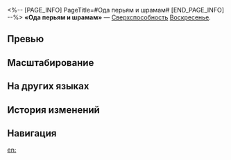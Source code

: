 <%-- [PAGE_INFO]
PageTitle=#Ода перьям и шрамам#
[END_PAGE_INFO] --%>
{{Навык Инфобокс
|Название         = Ода перьям и шрамам
|Изображение      = Навык Ода перьям и шрамам.png
|Персонаж         = Воскресенье
|Тип              = Сверхспособность
|Тэг              = Поддержка
|УронСтойк        = 
|ЭнергияГен       = 5
|Энергия          = 130
|Длительность     = 
|Описание         = Восстанавливает 20% энергии выбранного союзника и превращает этого персонажа и его призванное существо в Блаженных. Крит. урон Блаженных повышается на {{Цвет|Выделенный|12%—33,6%}} от крит. урона Воскресенья плюс {{Цвет|Выделенный|8%—12,8%}}.<br />В начале каждого хода Воскресенья длительность статуса Блаженный уменьшается на 1 ход и длится всего 3 хода. Этот эффект действует только на последнюю цель сверхспособности Воскресенья, кроме самого Воскресенья. Если Воскресенье становится неспособен сражаться, статус Блаженный снимается.
|Свойство1        = 
|Масштабирование1 = 
}}
'''«Ода перьям и шрамам»''' — [[Сверхспособность]] [[Воскресенье]].

==Превью==
{{Превью
|Файл = Ода перьям и шрамам Превью
}}

==Масштабирование==
{{Масштабирование навыка
|12%;13.8%;15.6%;17.4%;19.2%;21%;23.25%;25.5%;27.75%;30%;31.8%;33.6%;35.4%;37.2%;39%
|8%;8.4%;8.8%;9.2%;9.6%;10%;10.5%;11%;11.5%;12%;12.4%;12.8%;13.2%;13.6%;14%
}}

==На других языках==
{{На других языках
|en   = Ode to Caress and Cicatrix
|zhs  = 轻与伤痕的赞颂
|zht  = 輕與傷痕的讚頌
|ja   = {{Rubi|抱擁|ほうよう}}と{{Rubi|傷痕|しょうこん}}の{{Rubi|賛歌|さんか}}
|ko   = 깃과 상흔의 찬송
|es   = Elogio de caricias y cicatrices
|fr   = Ode à la légèreté et aux cicatrices
|ru   = Ода перьям и шрамам
|th   = Ode to Caress and Cicatrix
|vi   = Lời Ca Tụng Sự Vuốt Ve Và Vết Sẹo
|de   = Gelobt sei die Sanftheit und die Narbe
|id   = Ode to Caress and Cicatrix
|pt   = Ode ao Afago e à Cicatrix
}}

==История изменений==
{{История изменений|3.5}}

==Навигация==
{{Навык Навбокс|Воскресенье}}

[[en:]]